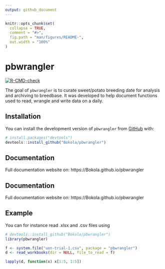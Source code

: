 ```yaml
---
output: github_document
---
```


<!-- README.md is generated from README.Rmd. Please edit that file -->

```r
knitr::opts_chunk$set(
  collapse = TRUE,
  comment = "#>",
  fig.path = "man/figures/README-",
  out.width = "100%"
)
```

# pbwrangler

<!-- badges: start -->
[![R-CMD-check](https://github.com/Bokola/pbwrangler/actions/workflows/R-CMD-check.yaml/badge.svg)](https://github.com/Bokola/pbwrangler/actions/workflows/R-CMD-check.yaml)
<!-- badges: end -->

The goal of `pbwrangler` is to curate sweet/potato breeding date for analysis and archiving to breedbase. It was developed to help document functions used to read, wrangle and write data on a daily.

## Installation

You can install the development version of `pbwrangler` from [GitHub](https://github.com/) with: 

``` r
# install.packages("devtools")
devtools::install_github("Bokola/pbwrangler")
```

## Documentation

Full documentation website on: https://Bokola.github.io/pbwrangler


## Documentation

Full documentation website on: https://Bokola.github.io/pbwrangler

## Example

You can for instance read .xlsx and .csv files using 

```r
# devtools::install_github("Bokola/pbwrangler")
library(pbwrangler)

f <- system.file("uon-trial-1.csv", package = "pbwrangler")
d <- read_workbooks(dir = NULL, file_to_read = f)

```


```r
lapply(d, function(x) x[1:5, 1:5])
```



